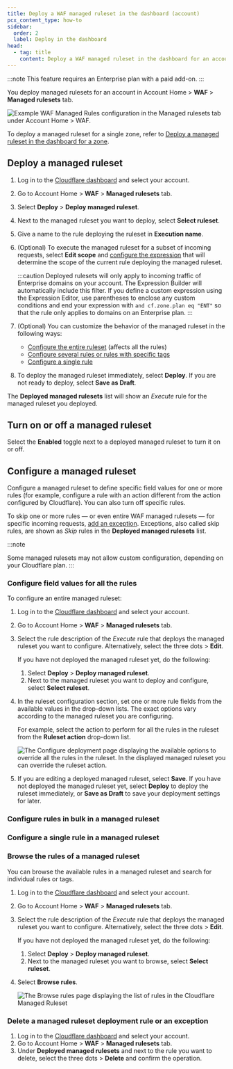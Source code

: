 ```yaml
---
title: Deploy a WAF managed ruleset in the dashboard (account)
pcx_content_type: how-to
sidebar:
  order: 2
  label: Deploy in the dashboard
head:
  - tag: title
    content: Deploy a WAF managed ruleset in the dashboard for an account
---
```



:::note
This feature requires an Enterprise plan with a paid add-on.
:::

You deploy managed rulesets for an account in Account Home > **WAF** > **Managed rulesets** tab.

![Example WAF Managed Rules configuration in the Managed rulesets tab under Account Home > WAF.](~/assets/images/waf/account/managed-rulesets-dashboard.png)

To deploy a managed ruleset for a single zone, refer to [Deploy a managed ruleset in the dashboard for a zone](/waf/managed-rules/deploy-zone-dashboard/).

## Deploy a managed ruleset

1. Log in to the [Cloudflare dashboard](https://dash.cloudflare.com/) and select your account.

2. Go to Account Home > **WAF** > **Managed rulesets** tab.

3. Select **Deploy** > **Deploy managed ruleset**.

4. Next to the managed ruleset you want to deploy, select **Select ruleset**.

5. Give a name to the rule deploying the ruleset in **Execution name**.

6. (Optional) To execute the managed ruleset for a subset of incoming requests, select **Edit scope** and [configure the expression](/ruleset-engine/rules-language/expressions/edit-expressions/) that will determine the scope of the current rule deploying the managed ruleset.

   :::caution
   Deployed rulesets will only apply to incoming traffic of Enterprise domains on your account. The Expression Builder will automatically include this filter. If you define a custom expression using the Expression Editor, use parentheses to enclose any custom conditions and end your expression with `and cf.zone.plan eq "ENT"` so that the rule only applies to domains on an Enterprise plan.
   :::

7. (Optional) You can customize the behavior of the managed ruleset in the following ways:

   - [Configure the entire ruleset](#configure-field-values-for-all-the-rules) (affects all the rules)
   - [Configure several rules or rules with specific tags](#configure-rules-in-bulk-in-a-managed-ruleset)
   - [Configure a single rule](#configure-a-single-rule-in-a-managed-ruleset)

8. To deploy the managed ruleset immediately, select **Deploy**. If you are not ready to deploy, select **Save as Draft**.

The **Deployed managed rulesets** list will show an _Execute_ rule for the managed ruleset you deployed.

## Turn on or off a managed ruleset

Select the **Enabled** toggle next to a deployed managed ruleset to turn it on or off.

## Configure a managed ruleset

Configure a managed ruleset to define specific field values for one or more rules (for example, configure a rule with an action different from the action configured by Cloudflare). You can also turn off specific rules.

To skip one or more rules — or even entire WAF managed rulesets — for specific incoming requests, [add an exception](/waf/managed-rules/waf-exceptions/). Exceptions, also called skip rules, are shown as _Skip_ rules in the **Deployed managed rulesets** list.

:::note

Some managed rulesets may not allow custom configuration, depending on your Cloudflare plan.
:::

### Configure field values for all the rules

To configure an entire managed ruleset:

1. Log in to the [Cloudflare dashboard](https://dash.cloudflare.com/) and select your account.

2. Go to Account Home > **WAF** > **Managed rulesets** tab.

3. Select the rule description of the _Execute_ rule that deploys the managed ruleset you want to configure. Alternatively, select the three dots > **Edit**.

   If you have not deployed the managed ruleset yet, do the following:

   1. Select **Deploy** > **Deploy managed ruleset**.
   2. Next to the managed ruleset you want to deploy and configure, select **Select ruleset**.

4. In the ruleset configuration section, set one or more rule fields from the available values in the drop-down lists. The exact options vary according to the managed ruleset you are configuring.

   For example, select the action to perform for all the rules in the ruleset from the **Ruleset action** drop-down list.

   ![The Configure deployment page displaying the available options to override all the rules in the ruleset. In the displayed managed ruleset you can override the ruleset action.](~/assets/images/waf/account/waf-configure-ruleset-account.png)

5. If you are editing a deployed managed ruleset, select **Save**. If you have not deployed the managed ruleset yet, select **Deploy** to deploy the ruleset immediately, or **Save as Draft** to save your deployment settings for later.

### Configure rules in bulk in a managed ruleset

<Render file="managed-rules-browse-account" />

<Render file="managed-ruleset-configure-rules-in-bulk" />

### Configure a single rule in a managed ruleset

<Render file="managed-rules-browse-account" />

<Render file="managed-ruleset-configure-single-rule" />

### Browse the rules of a managed ruleset

You can browse the available rules in a managed ruleset and search for individual rules or tags.

1. Log in to the [Cloudflare dashboard](https://dash.cloudflare.com/) and select your account.

2. Go to Account Home > **WAF** > **Managed rulesets** tab.

3. Select the rule description of the _Execute_ rule that deploys the managed ruleset you want to configure. Alternatively, select the three dots > **Edit**.

   If you have not deployed the managed ruleset yet, do the following:

   1. Select **Deploy** > **Deploy managed ruleset**.
   2. Next to the managed ruleset you want to browse, select **Select ruleset**.

4. Select **Browse rules**.

   ![The Browse rules page displaying the list of rules in the Cloudflare Managed Ruleset](~/assets/images/waf/waf-browse-rules.png)

### Delete a managed ruleset deployment rule or an exception

1. Log in to the [Cloudflare dashboard](https://dash.cloudflare.com/) and select your account.
2. Go to Account Home > **WAF** > **Managed rulesets** tab.
3. Under **Deployed managed rulesets** and next to the rule you want to delete, select the three dots > **Delete** and confirm the operation.
